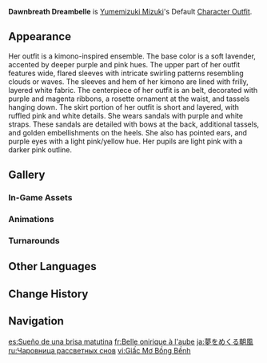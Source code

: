 {{Outfit Infobox
|id           = 
|image        = <gallery>
Character Yumemizuki Mizuki Full Wish.png|Wish
Character Yumemizuki Mizuki Game.png|In-Game
</gallery>
|character    = Yumemizuki Mizuki
|type         = Default
|description  = Mizuki's outfit.<br>A cold night-mist brews, the baku stirs to spring breeze, spent from tending dreams. Fixing hairpin, flapping sleeves, from yon fanned fog, the moon beams.
|obtain       = Unlocked upon obtaining character
}}
'''Dawnbreath Dreambelle''' is [[Yumemizuki Mizuki]]'s Default [[Character Outfit]].

==Appearance==
<!-- Keep appearance section short and concise. Limit to 1-2 paragraphs (preferably 1 paragraph) with 3-4 sentences each. -->
Her outfit is a kimono-inspired ensemble. The base color is a soft lavender, accented by deeper purple and pink hues. The upper part of her outfit features wide, flared sleeves with intricate swirling patterns resembling clouds or waves. The sleeves and hem of her kimono are lined with frilly, layered white fabric. The centerpiece of her outfit is an {{w|Obi (sash)|obi}} belt, decorated with purple and magenta ribbons, a rosette ornament at the waist, and tassels hanging down. The skirt portion of her outfit is short and layered, with ruffled pink and white details. She wears {{w|okobo}} sandals with purple and white straps. These sandals are detailed with bows at the back, additional tassels, and golden embellishments on the heels. She also has pointed ears, and purple eyes with a light pink/yellow hue. Her pupils are light pink with a darker pink outline.

==Gallery==
===In-Game Assets===
{{Assets/Outfit|Dawnbreath Dreambelle|nomain=1}}

===Animations===
{{Preview/CharacterAnimations|Yumemizuki Mizuki|nocaption=1}}

===Turnarounds===
{{Turnarounds}}

==Other Languages==
{{Other Languages
|en       = Dawnbreath Dreambelle
|zhs      = 晞吹卷梦
|zhs_rm   = 
|zht      = 晞吹捲夢
|zht_rm   = 
|zh_tl    = 
|ja       = 夢をめくる朝風
|ja_rm    = Yume wo Mukuru Asakaze
|ja_tl    = Dream-Browsing Morning Breeze
|ko       = 새벽바람의 꿈
|ko_tl    = 
|es       = Sueño de una brisa matutina
|es_tl    = Dream of a Morning Breeze
|fr       = Belle onirique à l'aube
|fr_tl    = Dreamlike Belle by Dawn
|ru       = Чаровница рассветных снов
|ru_tl    = 
|th       = สายลมแห่งรุ่งอรุณ ห้วงฝันที่พลิ้วไหว
|th_rm    = 
|th_tl    = 
|vi       = Giấc Mơ Bồng Bềnh
|vi_tl    = 
|de       = Traum in der Morgendämmerung
|de_tl    = Dream at Dawn
|id       = Dawnbreath Dreambelle
|pt       = Donzela dos Sonhos
|pt_tl    = 
|tr       = Şafaktaki Düş Esintisi
|tr_tl    = 
|it       = Sogno di una brezza del mattino
|it_tl    = 
}}

==Change History==
{{Change History|5.4}}

==Navigation==
{{Dressing Room Navbox|Outfit}}

[[es:Sueño de una brisa matutina]]
[[fr:Belle onirique à l'aube]]
[[ja:夢をめくる朝風]]
[[ru:Чаровница рассветных снов]]
[[vi:Giấc Mơ Bồng Bềnh]]